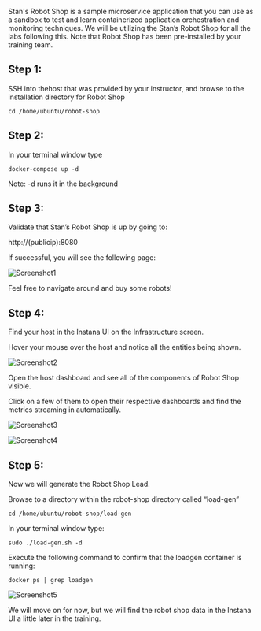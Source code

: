
Stan's Robot Shop is a sample microservice application that you can use as a sandbox to test and learn 
containerized application orchestration and monitoring techniques. We will be utilizing the Stan’s Robot Shop for all 
the labs following this. Note that Robot Shop has been pre-installed by your training team.

## Step 1:

SSH into thehost that was provided by your instructor, and browse to the installation directory for Robot Shop 

```
cd /home/ubuntu/robot-shop

```

## Step 2:

In your terminal window type 

```
docker-compose up -d
```

Note: -d runs it in the background

## Step 3:

Validate that Stan’s Robot Shop is up by going to:

http://(publicip):8080

If successful, you will see the following page:

![Screenshot1](/images/4.1.png)

Feel free to navigate around and buy some robots!

## Step 4:

Find your host in the Instana UI on the Infrastructure screen.

Hover your mouse over the host and notice all the entities being shown.

![Screenshot2](/images/4.2.png)

Open the host dashboard and see all of the components of Robot Shop visible.

Click on a few of them to open their respective dashboards and find the metrics streaming in automatically.

![Screenshot3](/images/4.3.png)

![Screenshot4](/images/4.4.png)

## Step 5:

Now we will generate the Robot Shop Lead.

Browse to a directory within the robot-shop directory called “load-gen”

```
cd /home/ubuntu/robot-shop/load-gen
```

In your terminal window type: 

```
sudo ./load-gen.sh -d
```

Execute the following command to confirm that the loadgen container is running:

```
docker ps | grep loadgen
```

![Screenshot5](/images/4.5.png)

We will move on for now, but we will find the robot shop data in the Instana UI a little later in the training.